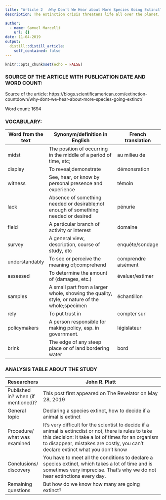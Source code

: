```yaml
---
title: "Article 2  :Why Don’t We Hear about More Species Going Extinct?"
description: The extinction crisis threatens life all over the planet, but scientists are cautious about declaring a species extinct too quickly

author:
  - name: Samuel Marcelli
    url: {}
date: 11-04-2019
output:
  distill::distill_article:
    self_contained: false
---
```


```r
knitr::opts_chunk$set(echo = FALSE)
```

### SOURCE OF THE ARTICLE WITH PUBLICATION DATE AND WORD COUNT:

Source of the article: https://blogs.scientificamerican.com/extinction-countdown/why-dont-we-hear-about-more-species-going-extinct/

Word count: 1694

### VOCABULARY: 

| Word from the text | Synonym/definition in English                                                                 | French translation  |
| ------------------ | --------------------------------------------------------------------------------------------- | ------------------- |
| midst              | The position of occurring in the middle of a period of time, etc;                             | au milieu de        |
| display            | To reveal;demonstrate                                                                         | démonsration        |
| witness            |  See, hear, or know by personal presence and experience                                       | témoin              |
| lack               | Absence of something needed or desirable;not enough of something needed or desired            | pénurie             |
| field              | A particular branch of activity or interest                                                   | domaine             |
| survey             | A general view, description, course of study, etc                                             | enquête/sondage     |
| understandably     | To see or perceive the meaning of;comprehend                                                  | comprendre aisément |
| assessed           | To determine the amount of (damages, etc.)                                                    | évaluer/estimer     |
| samples            | A small part from a larger whole, showing the quality, style, or nature of the whole;specimen | échantillon         |
| rely               | To put trust in                                                                               | compter sur          |
| policymakers       | A person responsible for making policy, esp. in government.                                   | législateur         |
| brink              | The edge of any steep place or of land bordering water                                        | bord                |

### ANALYSIS TABLE ABOUT THE STUDY

| Researchers                        | John R. Platt                                                                                                                                                                                                                                |
| ---------------------------------- | -------------------------------------------------------------------------------------------------------------------------------------------------------------------------------------------------------------------------------------------- |
| Published in? when (if mentioned)? | This post first appeared on The Revelator on May 28, 2019                                                                                                                                                                                    |
| General topic                      | Declaring a species extinct, how to decide if a animal is extinct                                                                                                                                                                            |
| Procedure/ what was examined       | It's very difficult for the scientist to decide if a animal is extincdist or not, there is rules to take this decision: It take a lot of times for an organism to disappear, mistakes are costly, you can't declare extinct what you don't know |
| Conclusions/ discovery             | You have to meet all the conditions to declare a species extinct, which takes a lot of time and is sometimes very imprecise. That's why we do not hear extinctions every day.                                                                |
| Remaining questions                | But how do we know how many are going extinct?                                                                                                                                                                                               |

